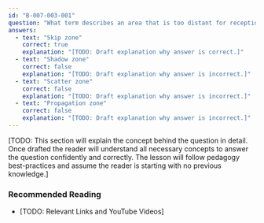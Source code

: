 ```yaml
---
id: "B-007-003-001"
question: "What term describes an area that is too distant for reception of ground waves, but too close for reception of ionospheric waves?"
answers:
  - text: "Skip zone"
    correct: true
    explanation: "[TODO: Draft explanation why answer is correct.]"
  - text: "Shadow zone"
    correct: false
    explanation: "[TODO: Draft explanation why answer is incorrect.]"
  - text: "Scatter zone"
    correct: false
    explanation: "[TODO: Draft explanation why answer is incorrect.]"
  - text: "Propagation zone"
    correct: false
    explanation: "[TODO: Draft explanation why answer is incorrect.]"
---
```


[TODO: This section will explain the concept behind the question in detail. Once drafted the reader will understand all necessary concepts to answer the question confidently and correctly. The lesson will follow pedagogy best-practices and assume the reader is starting with no previous knowledge.]

### Recommended Reading

- [TODO: Relevant Links and YouTube Videos]
